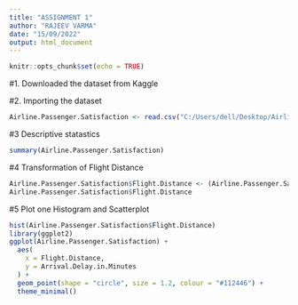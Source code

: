 ---
title: "ASSIGNMENT 1"
author: "RAJEEV VARMA"
date: "15/09/2022"
output: html_document
---

```{r setup, include=FALSE}
knitr::opts_chunk$set(echo = TRUE)
```

#1. Downloaded the dataset from Kaggle

#2. Importing the dataset
```{r}
Airline.Passenger.Satisfaction <- read.csv("C:/Users/dell/Desktop/Airline Passenger Satisfaction.csv")
```

#3 Descriptive statastics
```{r}
summary(Airline.Passenger.Satisfaction)
```

#4 Transformation of Flight Distance
```{r}
Airline.Passenger.Satisfaction$Flight.Distance <- (Airline.Passenger.Satisfaction$Flight.Distance - sd (Airline.Passenger.Satisfaction$Flight.Distance)/var(Airline.Passenger.Satisfaction$Flight.Distance))
Airline.Passenger.Satisfaction$Flight.Distance
```

#5 Plot one Histogram and Scatterplot
```{r}
hist(Airline.Passenger.Satisfaction$Flight.Distance)
library(ggplot2)
ggplot(Airline.Passenger.Satisfaction) +
  aes(
    x = Flight.Distance,
    y = Arrival.Delay.in.Minutes
  ) +
  geom_point(shape = "circle", size = 1.2, colour = "#112446") +
  theme_minimal()
```
